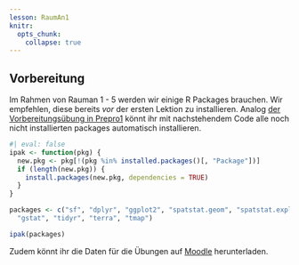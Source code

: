 ```yaml
---
lesson: RaumAn1
knitr:
  opts_chunk: 
    collapse: true
---
```


## Vorbereitung {#sec-rauman-vorbereitung}

Im Rahmen von Rauman 1 - 5 werden wir einige R Packages brauchen. Wir empfehlen, diese bereits *vor* der ersten Lektion zu installieren. Analog [der Vorbereitungsübung in Prepro1](#sec-prepro-vorbereitung) könnt ihr mit nachstehendem Code alle noch nicht installierten packages automatisch installieren.

```r
#| eval: false
ipak <- function(pkg) {
  new.pkg <- pkg[!(pkg %in% installed.packages()[, "Package"])]
  if (length(new.pkg)) {
    install.packages(new.pkg, dependencies = TRUE)
  }
}

packages <- c("sf", "dplyr", "ggplot2", "spatstat.geom", "spatstat.explore",
  "gstat", "tidyr", "terra", "tmap")

ipak(packages)

```

Zudem könnt ihr die Daten für die Übungen auf [Moodle](https://moodle.zhaw.ch/) herunterladen.